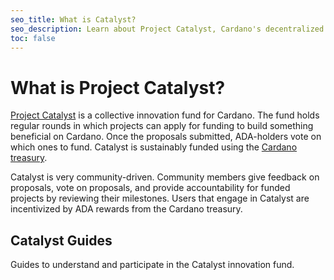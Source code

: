 ```yaml
---
seo_title: What is Catalyst?
seo_description: Learn about Project Catalyst, Cardano's decentralized innovation platform. Vote for projects supporting Cardano, build community, and fund your project.
toc: false
---
```



# What is Project Catalyst?

[Project Catalyst](https://docs.projectcatalyst.io/) is a collective innovation fund for Cardano. The fund holds regular rounds in which projects can apply for funding to build something beneficial on Cardano. Once the proposals submitted, ADA-holders vote on which ones to fund. Catalyst is sustainably funded using the [Cardano treasury](https://cexplorer.io/pot).

Catalyst is very community-driven. Community members give feedback on proposals, vote on proposals, and provide accountability for funded projects by reviewing their milestones. Users that engage in Catalyst are incentivized by ADA rewards from the Cardano treasury.

## Catalyst Guides

Guides to understand and participate in the Catalyst innovation fund.

<DefaultDataTable projects={builders} filterBy="catalyst_guide" />